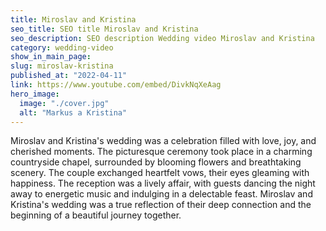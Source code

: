 ```yaml
---
title: Miroslav and Kristina
seo_title: SEO title Miroslav and Kristina
seo_description: SEO description Wedding video Miroslav and Kristina
category: wedding-video
show_in_main_page:
slug: miroslav-kristina
published_at: "2022-04-11"
link: https://www.youtube.com/embed/DivkNqXeAag
hero_image:
  image: "./cover.jpg"
  alt: "Markus a Kristina"
---
```

Miroslav and Kristina's wedding was a celebration filled with love, joy, and cherished moments. The picturesque ceremony took place in a charming countryside chapel, surrounded by blooming flowers and breathtaking scenery. The couple exchanged heartfelt vows, their eyes gleaming with happiness. The reception was a lively affair, with guests dancing the night away to energetic music and indulging in a delectable feast. Miroslav and Kristina's wedding was a true reflection of their deep connection and the beginning of a beautiful journey together.
